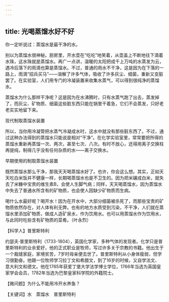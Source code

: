 ```yaml
---
---
---
```

title: 光喝蒸馏水好不好
---




你一定听说过：蒸馏水是最干净的水。

别以为蒸馏水很神秘。厨房里，开水壶在“吃吃”地笑着，从壶盖上不断地往下滴着水珠，这水珠就是蒸馏水。再广一点讲，温暖的太阳把成千上万吨的水蒸发为云，遇冷后落下的雨滴也算是蒸馏水。不过，普通的雨水不干净，这是因为在下落的一路上，雨滴“招兵买马”——溶解了许多气体，吸收了许多灰尘、细菌，重新又变脏罢了。在实验室，人们用专门的冷凝装置来收集水蒸气，可以得到很纯净的蒸馏水。

蒸馏水为什么那样干净呢？这是因为在水沸腾时，只有水蒸气跑了出去，蒸发掉了，而灰尘、矿物质、细菌这些脏东西只能在锅里干着急，它们不会蒸发，只好老老实实地留下来。

现代制取蒸馏水装置



所以，当你用冷凝管把水蒸气冷凝成水时，这水中就没有那些脏东西了。不过，通过这种办法得到的蒸馏水只能说是相对“干净”。在化学实验室里，常常要把所得的蒸馏水重新再蒸馏一次、两次，甚至七次、八次。有时不放心，还得用离子交换柱再提纯，制得几乎没有任何杂质的水——离子交换水。

早期使用的制取蒸馏水装置



既然蒸馏水那么干净，那我天天喝蒸馏水好了。也许，你会这么想。其实，正如天天吃白米饭并不健康一样，长期喝蒸馏水也是不卫生的。因为把米碾成白米，就失去了米糠中宝贵的维生素B，会使人生脚气病；同样，天天喝蒸馏水，因为蒸馏水中失去了普通水所含有的矿物质，也会使人因缺少矿物质而生病。

喝什么水最好呢？喝开水！因为在开水中，大部分细菌被杀死了，而那些宝贵的矿物质依然存在，对人体有利无弊。也有的地方水质受到污染，不干净，人们就在蒸馏水里添加矿物质，做成人造矿泉水，作为饮用水。也可以用蒸馏水作为饮用水，与此同时吃些含有矿物质的菜肴。（叶永烈）





【科学人】普里斯特利

约瑟夫·普里斯特利（1733-1804），英国化学家，多种气体的发现者。化学只是普里斯特利的业余爱好，他的正式职业是牧师，写过许多关于宗教的书籍。他出生于一个裁缝家庭，家境贫苦，7岁时母亲便去世了。普里斯特利从小身体瘦弱，但学习很勤奋。他跟一位牧师学习拉丁文和希腊文，到了16岁的时候，又自学法文、意大利文和德文。他在1765年获爱丁堡大学法学博士学位，1766年当选为英国皇家学会会员，1782年当选为巴黎皇家科学院的外籍院士。

【微问题】为什么不能用冷开水养鱼？

【关键词】水　蒸馏水　普里斯特利